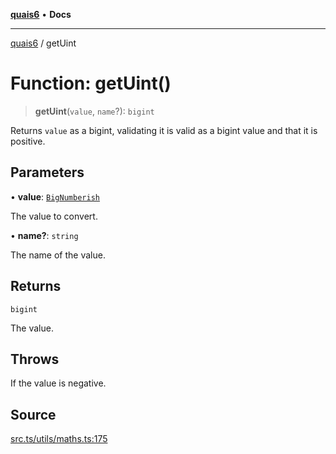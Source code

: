 [**quais6**](../README.md) • **Docs**

***

[quais6](../globals.md) / getUint

# Function: getUint()

> **getUint**(`value`, `name`?): `bigint`

Returns `value` as a bigint, validating it is valid as a bigint
 value and that it is positive.

## Parameters

• **value**: [`BigNumberish`](../type-aliases/BigNumberish.md)

The value to convert.

• **name?**: `string`

The name of the value.

## Returns

`bigint`

The value.

## Throws

If the value is negative.

## Source

[src.ts/utils/maths.ts:175](https://github.com/dominant-strategies/quais-6.js/blob/aca1855329c3946c627ab7f16ac5304cea7d20c5/src.ts/utils/maths.ts#L175)
